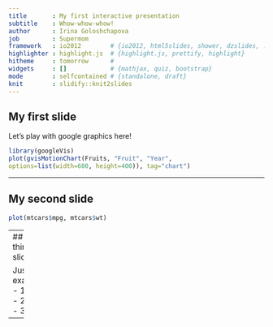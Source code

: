 ```yaml
---
title       : My first interactive presentation
subtitle    : Whow-whow-whow!
author      : Irina Goloshchapova
job         : Supermom
framework   : io2012        # {io2012, html5slides, shower, dzslides, ...}
highlighter : highlight.js  # {highlight.js, prettify, highlight}
hitheme     : tomorrow      # 
widgets     : []            # {mathjax, quiz, bootstrap}
mode        : selfcontained # {standalone, draft}
knit        : slidify::knit2slides
---
```


## My first slide

Let's play with google graphics here!
```r
library(googleVis)
plot(gvisMotionChart(Fruits, "Fruit", "Year",
options=list(width=600, height=400)), tag="chart")
```

---

## My second slide

```r
plot(mtcars$mpg, mtcars$wt)
```

---
## My third slide 

Just for example:
- 1 step
- 2 step
- 3 step

---